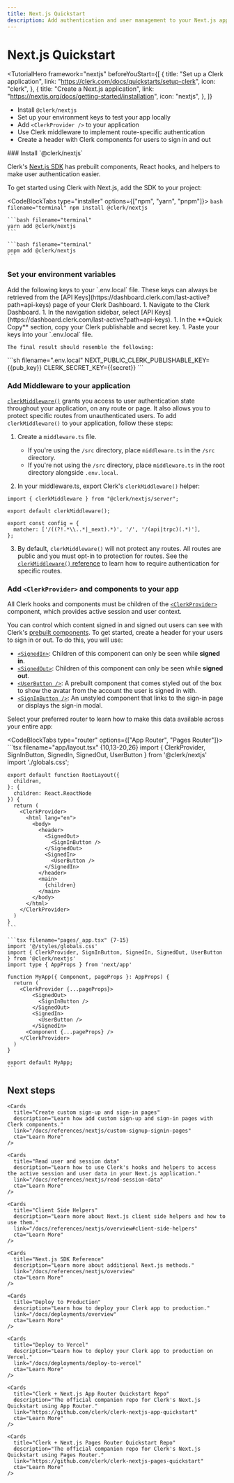 ```yaml
---
title: Next.js Quickstart
description: Add authentication and user management to your Next.js app with Clerk.
---
```


# Next.js Quickstart

<TutorialHero
  framework="nextjs"
  beforeYouStart={[
    {
      title: "Set up a Clerk application",
      link: "https://clerk.com/docs/quickstarts/setup-clerk",
      icon: "clerk",
    },
    {
      title: "Create a Next.js application",
      link: "https://nextjs.org/docs/getting-started/installation",
      icon: "nextjs",
    },
  ]}
>
  - Install `@clerk/nextjs`
  - Set up your environment keys to test your app locally
  - Add `<ClerkProvider />` to your application
  - Use Clerk middleware to implement route-specific authentication
  - Create a header with Clerk components for users to sign in and out
</TutorialHero>

<Steps>
  ### Install `@clerk/nextjs`

  Clerk's [Next.js SDK](/docs/references/nextjs/overview) has prebuilt components, React hooks, and helpers to make user authentication easier.

  To get started using Clerk with Next.js, add the SDK to your project:

  <CodeBlockTabs type="installer" options={["npm", "yarn", "pnpm"]}>
    ```bash filename="terminal"
    npm install @clerk/nextjs
    ```

    ```bash filename="terminal"
    yarn add @clerk/nextjs
    ```

    ```bash filename="terminal"
    pnpm add @clerk/nextjs
    ```
  </CodeBlockTabs>

  ### Set your environment variables

  <SignedIn>
    Add the following keys to your `.env.local` file. These keys can always be retrieved from the [API Keys](https://dashboard.clerk.com/last-active?path=api-keys) page of your Clerk Dashboard.
  </SignedIn>

  <SignedOut>
    1. Navigate to the Clerk Dashboard.
    1. In the navigation sidebar, select [API Keys](https://dashboard.clerk.com/last-active?path=api-keys).
    1. In the **Quick Copy** section, copy your Clerk publishable and secret key.
    1. Paste your keys into your `.env.local` file.

    The final result should resemble the following:
  </SignedOut>

  <InjectKeys>
    ```sh filename=".env.local"
    NEXT_PUBLIC_CLERK_PUBLISHABLE_KEY={{pub_key}}
    CLERK_SECRET_KEY={{secret}}
    ```
  </InjectKeys>

  ### Add Middleware to your application

  [`clerkMiddleware()`](/docs/references/nextjs/clerk-middleware#clerk-middleware) grants you access to user authentication state throughout your application, on any route or page. It also allows you to protect specific routes from unauthenticated users. To add `clerkMiddleware()` to your application, follow these steps:

  1. Create a `middleware.ts` file.
     - If you're using the `/src` directory, place `middleware.ts` in the `/src` directory.
     - If you're not using the `/src` directory, place `middleware.ts` in the root directory alongside `.env.local`.

  1. In your middleware.ts, export Clerk's `clerkMiddleware()` helper:

  ```tsx filename="middleware.ts"
  import { clerkMiddleware } from "@clerk/nextjs/server";

  export default clerkMiddleware();

  export const config = {
    matcher: ['/((?!.*\\..*|_next).*)', '/', '/(api|trpc)(.*)'],
  };
  ```

  3. By default, `clerkMiddleware()` will not protect any routes. All routes are public and you must opt-in to protection for routes. See the [`clerkMiddleware()` reference](/docs/references/nextjs/clerk-middleware) to learn how to require authentication for specific routes.

  ### Add `<ClerkProvider>` and components to your app

  All Clerk hooks and components must be children of the [`<ClerkProvider>`](/docs/components/clerk-provider) component, which provides active session and user context.

  You can control which content signed in and signed out users can see with Clerk's [prebuilt components](/docs/components/overview). To get started, create a header for your users to sign in or out. To do this, you will use:

  - [`<SignedIn>`](/docs/components/control/signed-in): Children of this component can only be seen while **signed in**.
  - [`<SignedOut>`](/docs/components/control/signed-out): Children of this component can only be seen while **signed out**.
  - [`<UserButton />`](/docs/components/user/user-button): A prebuilt component that comes styled out of the box to show the avatar from the account the user is signed in with.
  - [`<SignInButton />`](/docs/components/unstyled/sign-in-button): An unstyled component that links to the sign-in page or displays the sign-in modal.

  Select your preferred router to learn how to make this data available across your entire app:

  <CodeBlockTabs type="router" options={["App Router", "Pages Router"]}>
    ```tsx filename="app/layout.tsx" {10,13-20,26}
    import { ClerkProvider, SignInButton, SignedIn, SignedOut, UserButton } from '@clerk/nextjs'
    import './globals.css';

    export default function RootLayout({
      children,
    }: {
      children: React.ReactNode
    }) {
      return (
        <ClerkProvider>
          <html lang="en">
            <body>
              <header>
                <SignedOut>
                  <SignInButton />
                </SignedOut>
                <SignedIn>
                  <UserButton />
                </SignedIn>
              </header>
              <main>
                {children}
              </main>
            </body>
          </html>
        </ClerkProvider>
      )
    }
    ```

    ```tsx filename="pages/_app.tsx" {7-15}
    import '@/styles/globals.css'
    import { ClerkProvider, SignInButton, SignedIn, SignedOut, UserButton } from '@clerk/nextjs'
    import type { AppProps } from 'next/app'

    function MyApp({ Component, pageProps }: AppProps) {
      return (
        <ClerkProvider {...pageProps}>
            <SignedOut>
              <SignInButton />
            </SignedOut>
            <SignedIn>
              <UserButton />
            </SignedIn>
          <Component {...pageProps} />
        </ClerkProvider>
      )
    }

    export default MyApp;
    ```
  </CodeBlockTabs>
</Steps>

## Next steps

<div className="container mx-auto my-4">
  <div className="grid grid-cols-1 gap-6 md:grid-cols-2">
    <Cards
      title="Protect routes using Clerk Middleware"
      description="Learn how to protect specific routes from unauthenticated users."
      link="/docs/references/nextjs/clerk-middleware"
      cta="Learn More"
    />

    <Cards
      title="Create custom sign-up and sign-in pages"
      description="Learn how add custom sign-up and sign-in pages with Clerk components."
      link="/docs/references/nextjs/custom-signup-signin-pages"
      cta="Learn More"
    />

    <Cards
      title="Read user and session data"
      description="Learn how to use Clerk's hooks and helpers to access the active session and user data in your Next.js application."
      link="/docs/references/nextjs/read-session-data"
      cta="Learn More"
    />

    <Cards
      title="Client Side Helpers"
      description="Learn more about Next.js client side helpers and how to use them."
      link="/docs/references/nextjs/overview#client-side-helpers"
      cta="Learn More"
    />

    <Cards
      title="Next.js SDK Reference"
      description="Learn more about additional Next.js methods."
      link="/docs/references/nextjs/overview"
      cta="Learn More"
    />

    <Cards
      title="Deploy to Production"
      description="Learn how to deploy your Clerk app to production."
      link="/docs/deployments/overview"
      cta="Learn More"
    />

    <Cards
      title="Deploy to Vercel"
      description="Learn how to deploy your Clerk app to production on Vercel."
      link="/docs/deployments/deploy-to-vercel"
      cta="Learn More"
    />

    <Cards
      title="Clerk + Next.js App Router Quickstart Repo"
      description="The official companion repo for Clerk's Next.js Quickstart using App Router."
      link="https://github.com/clerk/clerk-nextjs-app-quickstart"
      cta="Learn More"
    />

    <Cards
      title="Clerk + Next.js Pages Router Quickstart Repo"
      description="The official companion repo for Clerk's Next.js Quickstart using Pages Router."
      link="https://github.com/clerk/clerk-nextjs-pages-quickstart"
      cta="Learn More"
    />
  </div>
</div>
